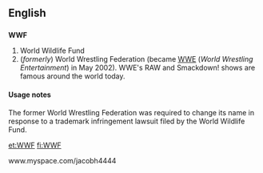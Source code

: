 ==English==

==={{initialism}}===
'''WWF'''

# World Wildlife Fund
# (''formerly'') World Wrestling Federation (became [[WWE]] (''World Wrestling Entertainment'') in May 2002). WWE's RAW and Smackdown! shows are famous around the world today.

====Usage notes====
The former World Wrestling Federation was required to change its name in response to a trademark infringement lawsuit filed by the World Wildlife Fund.

[[et:WWF]]
[[fi:WWF]]

www.myspace.com/jacobh4444